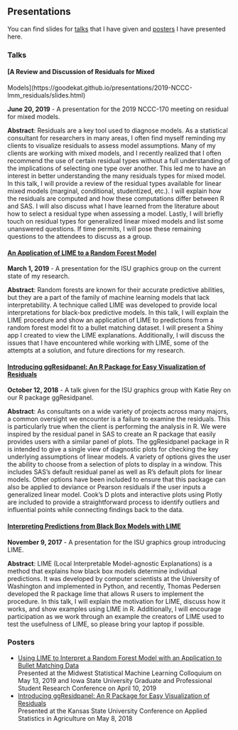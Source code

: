 
<br>
<br>

## Presentations

You can find slides for [talks](#talks) that I have given and [posters](#posters) I have presented here.

### Talks {#talks}

#### [A Review and Discussion of Residuals for Mixed
Models](https://goodekat.github.io/presentations/2019-NCCC-lmm_residuals/slides.html)

**June 20, 2019** - A presentation for the 2019 NCCC-170 meeting on residual for mixed models.

**Abstract**: Residuals are a key tool used to diagnose models. As a statistical consultant for researchers in many areas, I often find myself reminding my clients to visualize residuals to assess model assumptions. Many of my clients are working with mixed models, and I recently realized that I often recommend the use of certain residual types without a full understanding of the implications of selecting one type over another. This led me to have an interest in better understanding the many residuals types for mixed model. In this talk, I will provide a review of the residual types available for linear mixed models (marginal, conditional, studentized, etc.). I will explain how the residuals are computed and how these computations differ between R and SAS. I will also discuss what I have learned from the literature about how to select a residual type when assessing a model. Lastly, I will briefly touch on residual types for generalized linear mixed models and list some unanswered questions. If time permits, I will pose these remaining questions to the attendees to discuss as a group.

#### [An Application of LIME to a Random Forest Model](https://goodekat.github.io/presentations/talks/2019-isugg-limetorf/slides.html)

**March 1, 2019** - A presentation for the ISU graphics group on the current state of my research.

**Abstract**: Random forests are known for their accurate predictive abilities, but they are a part of the family of machine learning models that lack interpretability. A technique called LIME was developed to provide local interpretations for black-box predictive models. In this talk, I will explain the LIME procedure and show an application of LIME to predictions from a random forest model fit to a bullet matching dataset. I will present a Shiny app I created to view the LIME explanations. Additionally, I will discuss the issues that I have encountered while working with LIME, some of the attempts at a solution, and future directions for my research.

#### [Introducing ggResidpanel: An R Package for Easy Visualization of Residuals](https://goodekat.github.io/presentations/talks/2018-isugg-ggResidpanel/talk.html)

**October 12, 2018** - A talk given for the ISU graphics group with Katie Rey on our R package ggResidpanel.

**Abstract**: As consultants on a wide variety of projects across many majors, a common oversight we encounter is a failure to examine the residuals. This is particularly true when the client is performing the analysis in R. We were inspired by the residual panel in SAS to create an R package that easily provides users with a similar panel of plots. The ggResidpanel package in R is intended to give a single view of diagnostic plots for checking the key underlying assumptions of linear models. A variety of options gives the user the ability to choose from a selection of plots to display in a window. This includes SAS’s default residual panel as well as R’s default plots for linear models. Other options have been included to ensure that this package can also be applied to deviance or Pearson residuals if the user inputs a generalized linear model. Cook’s D plots and interactive plots using Plotly are included to provide a straightforward process to identify outliers and influential points while connecting findings back to the data.

#### [Interpreting Predictions from Black Box Models with LIME](https://goodekat.github.io/presentations/talks/2017-isugg-lime/slides.html)

**November 9, 2017** - A presentation for the ISU graphics group introducing LIME.

**Abstract**: LIME (Local Interpretable Model-agnostic Explanations) is a method that explains how black box models determine individual predictions. It was developed by computer scientists at the University of Washington and implemented in Python, and recently, Thomas Pedersen developed the R package lime that allows R users to implement the procedure. In this talk, I will explain the motivation for LIME, discuss how it works, and show examples using LIME in R. Additionally, I will encourage participation as we work through an example the creators of LIME used to test the usefulness of LIME, so please bring your laptop if possible.

### Posters {#posters}

- [Using LIME to Interpret a Random Forest Model with an Application to Bullet Matching Data](https://goodekat.github.io/presentations/posters/2019-gpsrc-limetorf/poster.pdf)  
Presented at the Midwest Statistical Machine Learning Colloquium on May 13, 2019 and Iowa State University Graduate and Professional Student Research Conference on April 10, 2019
- [Introducing ggResidpanel: An R Package for Easy Visualization of Residuals](https://goodekat.github.io/presentations/posters/2018-kstate-ggresidpanel/poster.pdf)  
Presented at the Kansas State University Conference on Applied Statistics in Agriculture on May 8, 2018


